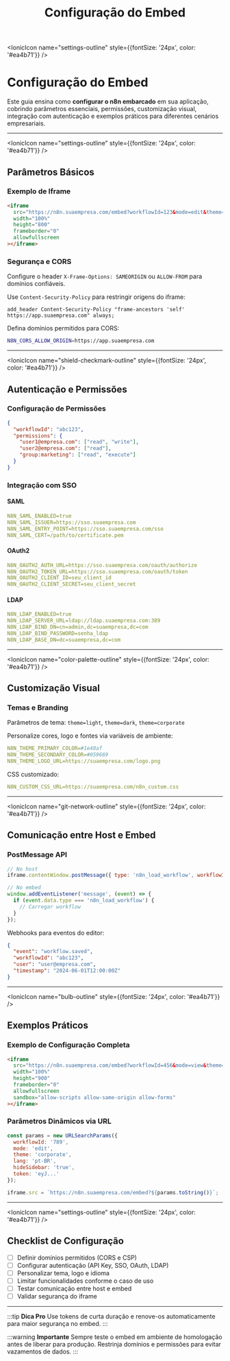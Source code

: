 ﻿---
sidebar_position: 2
title: Configuração do Embed
description: Como configurar parâmetros e opções do n8n embarcado
keywords: [n8n, embed, configuração, parâmetros, customização, iframe, SSO, permissões]
---

<IonicIcon name="settings-outline" style={{fontSize: '24px', color: '#ea4b71'}} />

# Configuração do Embed

Este guia ensina como **configurar o n8n embarcado** em sua aplicação, cobrindo parâmetros essenciais, permissões, customização visual, integração com autenticação e exemplos práticos para diferentes cenários empresariais.

---

<IonicIcon name="settings-outline" style={{fontSize: '24px', color: '#ea4b71'}} />

## Parâmetros Básicos

### Exemplo de Iframe

```html
<iframe
  src="https://n8n.suaempresa.com/embed?workflowId=123&mode=edit&theme=corporate&lang=pt-BR&hideSidebar=true"
  width="100%"
  height="800"
  frameborder="0"
  allowfullscreen
></iframe>
```

### Segurança e CORS

Configure o header `X-Frame-Options: SAMEORIGIN` ou `ALLOW-FROM` para domínios confiáveis.

Use `Content-Security-Policy` para restringir origens do iframe:

```nginx
add_header Content-Security-Policy "frame-ancestors 'self' https://app.suaempresa.com" always;
```

Defina domínios permitidos para CORS:

```bash
N8N_CORS_ALLOW_ORIGIN=https://app.suaempresa.com
```

---

<IonicIcon name="shield-checkmark-outline" style={{fontSize: '24px', color: '#ea4b71'}} />

## Autenticação e Permissões

### Configuração de Permissões

```json
{
  "workflowId": "abc123",
  "permissions": {
    "user1@empresa.com": ["read", "write"],
    "user2@empresa.com": ["read"],
    "group:marketing": ["read", "execute"]
  }
}
```

### Integração com SSO

#### SAML

```yaml
N8N_SAML_ENABLED=true
N8N_SAML_ISSUER=https://sso.suaempresa.com
N8N_SAML_ENTRY_POINT=https://sso.suaempresa.com/sso
N8N_SAML_CERT=/path/to/certificate.pem
```

#### OAuth2

```yaml
N8N_OAUTH2_AUTH_URL=https://sso.suaempresa.com/oauth/authorize
N8N_OAUTH2_TOKEN_URL=https://sso.suaempresa.com/oauth/token
N8N_OAUTH2_CLIENT_ID=seu_client_id
N8N_OAUTH2_CLIENT_SECRET=seu_client_secret
```

#### LDAP

```yaml
N8N_LDAP_ENABLED=true
N8N_LDAP_SERVER_URL=ldap://ldap.suaempresa.com:389
N8N_LDAP_BIND_DN=cn=admin,dc=suaempresa,dc=com
N8N_LDAP_BIND_PASSWORD=senha_ldap
N8N_LDAP_BASE_DN=dc=suaempresa,dc=com
```

---

<IonicIcon name="color-palette-outline" style={{fontSize: '24px', color: '#ea4b71'}} />

## Customização Visual

### Temas e Branding

Parâmetros de tema: `theme=light`, `theme=dark`, `theme=corporate`

Personalize cores, logo e fontes via variáveis de ambiente:

```yaml
N8N_THEME_PRIMARY_COLOR=#1e40af
N8N_THEME_SECONDARY_COLOR=#059669
N8N_THEME_LOGO_URL=https://suaempresa.com/logo.png
```

CSS customizado:

```yaml
N8N_CUSTOM_CSS_URL=https://suaempresa.com/n8n_custom.css
```

---

<IonicIcon name="git-network-outline" style={{fontSize: '24px', color: '#ea4b71'}} />

## Comunicação entre Host e Embed

### PostMessage API

```javascript
// No host
iframe.contentWindow.postMessage({ type: 'n8n_load_workflow', workflowId: 'abc123' }, '*');

// No embed
window.addEventListener('message', (event) => {
  if (event.data.type === 'n8n_load_workflow') {
    // Carregar workflow
  }
});
```

Webhooks para eventos do editor:

```json
{
  "event": "workflow.saved",
  "workflowId": "abc123",
  "user": "user@empresa.com",
  "timestamp": "2024-06-01T12:00:00Z"
}
```

---

<IonicIcon name="bulb-outline" style={{fontSize: '24px', color: '#ea4b71'}} />

## Exemplos Práticos

### Exemplo de Configuração Completa

```html
<iframe
  src="https://n8n.suaempresa.com/embed?workflowId=456&mode=view&theme=dark&lang=pt-BR&readonly=true&token=eyJ..."
  width="100%"
  height="900"
  frameborder="0"
  allowfullscreen
  sandbox="allow-scripts allow-same-origin allow-forms"
></iframe>
```

### Parâmetros Dinâmicos via URL

```javascript
const params = new URLSearchParams({
  workflowId: '789',
  mode: 'edit',
  theme: 'corporate',
  lang: 'pt-BR',
  hideSidebar: 'true',
  token: 'eyJ...'
});

iframe.src = `https://n8n.suaempresa.com/embed?${params.toString()}`;
```

---

<IonicIcon name="settings-outline" style={{fontSize: '24px', color: '#ea4b71'}} />

## Checklist de Configuração

- [ ] Definir domínios permitidos (CORS e CSP)
- [ ] Configurar autenticação (API Key, SSO, OAuth, LDAP)
- [ ] Personalizar tema, logo e idioma
- [ ] Limitar funcionalidades conforme o caso de uso
- [ ] Testar comunicação entre host e embed
- [ ] Validar segurança do iframe

---

:::tip **Dica Pro**
Use tokens de curta duração e renove-os automaticamente para maior segurança no embed.
:::

:::warning **Importante**
Sempre teste o embed em ambiente de homologação antes de liberar para produção. Restrinja domínios e permissões para evitar vazamentos de dados.
:::

